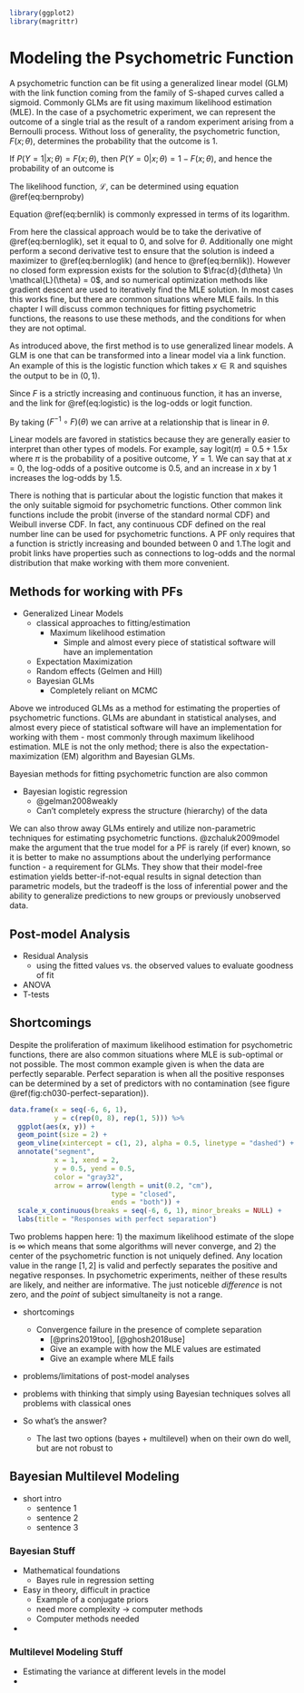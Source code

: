 ```r
library(ggplot2)
library(magrittr)
```


# Modeling the Psychometric Function {#background}

A psychometric function can be fit using a generalized linear model (GLM) with the link function coming from the family of S-shaped curves called a sigmoid. Commonly GLMs are fit using maximum likelihood estimation (MLE). In the case of a psychometric experiment, we can represent the outcome of a single trial as the result of a random experiment arising from a Bernoulli process. Without loss of generality, the psychometric function, $F(x; \theta)$, determines the probability that the outcome is 1.


\begin{align*}
Y &\sim \textrm{Bernoulli}(\pi) \\
\pi &= P(Y=1 \vert x; \theta) = F(x; \theta)
\end{align*}


If $P(Y=1 | x; \theta) = F(x;\theta)$, then $P(Y = 0 | x; \theta) = 1 - F(x;\theta)$, and hence the probability of an outcome is


\begin{equation}
  P(Y=y | x; \theta) = F(x;\theta)^y(1-F(x;\theta))^{1-y}
  (\#eq:bernproby)
\end{equation}


The likelihood function, $\mathcal{L}$, can be determined using equation \@ref(eq:bernproby)


\begin{equation}
  \begin{split}
    \mathcal{L}(\theta | y, x) &= \prod_{i}^{N} P(y_i | x_i; \theta) \\
    &= \prod_{i}^{N}F(x_i;\theta)^{y_i}(1-F(x_i;\theta))^{1-y_i}
  \end{split}
  (\#eq:bernlik)
\end{equation}


Equation \@ref(eq:bernlik) is commonly expressed in terms of its logarithm.


\begin{equation}
  \ln \mathcal{L}(\theta | y, x) = \sum_{i}^{N} y_i \ln\left(F(x_i;\theta)\right) + (1-y_i) \ln\left(F(x_i;\theta))\right)
  (\#eq:bernloglik)
\end{equation}


From here the classical approach would be to take the derivative of \@ref(eq:bernloglik), set it equal to $0$, and solve for $\theta$. Additionally one might perform a second derivative test to ensure that the solution is indeed a maximizer to \@ref(eq:bernloglik) (and hence to  \@ref(eq:bernlik)). However no closed form expression exists for the solution to $\frac{d}{d\theta} \ln \mathcal{L}(\theta) = 0$, and so numerical optimization methods like gradient descent are used to iteratively find the MLE solution. In most cases this works fine, but there are common situations where MLE fails. In this chapter I will discuss common techniques for fitting psychometric functions, the reasons to use these methods, and the conditions for when they are not optimal.

As introduced above, the first method is to use generalized linear models. A GLM is one that can be transformed into a linear model via a link function. An example of this is the logistic function which takes $x \in \mathbb{R}$ and squishes the output to be in $(0, 1)$.


\begin{equation}
  F(\theta) = \frac{1}{1 + \exp\left(-\theta\right)}
  (\#eq:logistic)
\end{equation}


Since $F$ is a strictly increasing and continuous function, it has an inverse, and the link for \@ref(eq:logistic) is the log-odds or logit function.


\begin{equation}
  F^{-1}(\pi) = \mathrm{logit}(\pi) = \ln\left(\frac{\pi}{1 - \pi}\right)
  (\#eq:logit)
\end{equation}


By taking $(F^{-1} \circ F)(\theta)$ we can arrive at a relationship that is linear in $\theta$.


\begin{align*}
  \pi = F(\theta) \Longleftrightarrow F^{-1}(\pi) &= F^{-1}(F(\theta)) \\
  & = \ln\left(\frac{F(\theta)}{1 - F(\theta)}\right) \\
  &= \ln(F(\theta)) - \ln(1 - F(\theta)) \\
  &= \ln\left(\frac{1}{1 + \exp(-\theta)}\right) - \ln\left(\frac{\exp(-\theta)}{1 + \exp(-\theta)}\right) \\
  &= - \ln(1 + \exp(-\theta)) - \ln(\exp(-\theta)) + \ln(1 + \exp(-\theta)) \\
  &= - \ln(\exp(-\theta)) \\
  &= \theta
\end{align*}


Linear models are favored in statistics because they are generally easier to interpret than other types of models. For example, say $\mathrm{logit}(\pi) = 0.5 + 1.5x$ where $\pi$ is the probability of a positive outcome, $Y=1$. We can say that at $x = 0$, the log-odds of a positive outcome is 0.5, and an increase in $x$ by 1 increases the log-odds by 1.5.

There is nothing that is particular about the logistic function that makes it the only suitable sigmoid for psychometric functions. Other common link functions include the probit (inverse of the standard normal CDF) and Weibull inverse CDF. In fact, any continuous CDF defined on the real number line can be used for psychometric functions. A PF only requires that a function is strictly increasing and bounded between 0 and 1.The logit and probit links have properties such as connections to log-odds and the normal distribution that make working with them more convenient.

## Methods for working with PFs

- Generalized Linear Models
  - classical approaches to fitting/estimation
    - Maximum likelihood estimation
      - Simple and almost every piece of statistical software will have an implementation
  - Expectation Maximization
  - Random effects (Gelmen and Hill)
  - Bayesian GLMs
    - Completely reliant on MCMC

Above we introduced GLMs as a method for estimating the properties of psychometric functions. GLMs are abundant in statistical analyses, and almost every piece of statistical software will have an implementation for working with them - most commonly through maximum likelihood estimation. MLE is not the only method; there is also the expectation-maximization (EM) algorithm and Bayesian GLMs.

<!-- How much do I need to know about EM algorithm? -->

<!-- How much do I need to know about Bayesian GLMs? -->

Bayesian methods for fitting psychometric function are also common

- Bayesian logistic regression
  - @gelman2008weakly
  - Can't completely express the structure (hierarchy) of the data

We can also throw away GLMs entirely and utilize non-parametric techniques for estimating psychometric functions. @zchaluk2009model make the argument that the true model for a PF is rarely (if ever) known, so it is better to make no assumptions about the underlying performance function - a requirement for GLMs. They show that their model-free estimation yields better-if-not-equal results in signal detection than parametric models, but the tradeoff is the loss of inferential power and the ability to generalize predictions to new groups or previously unobserved data.

## Post-model Analysis

- Residual Analysis
  - using the fitted values vs. the observed values to evaluate goodness of fit
- ANOVA
- T-tests

## Shortcomings

Despite the proliferation of maximum likelihood estimation for psychometric functions, there are also common situations where MLE is sub-optimal or not possible. The most common example given is when the data are perfectly separable. Perfect separation is when all the positive responses can be determined by a set of predictors with no contamination (see figure \@ref(fig:ch030-perfect-separation)).

```r
data.frame(x = seq(-6, 6, 1),
           y = c(rep(0, 8), rep(1, 5))) %>%
  ggplot(aes(x, y)) +
  geom_point(size = 2) +
  geom_vline(xintercept = c(1, 2), alpha = 0.5, linetype = "dashed") +
  annotate("segment", 
           x = 1, xend = 2, 
           y = 0.5, yend = 0.5,
           color = "gray32", 
           arrow = arrow(length = unit(0.2, "cm"), 
                         type = "closed", 
                         ends = "both")) +
  scale_x_continuous(breaks = seq(-6, 6, 1), minor_breaks = NULL) +
  labs(title = "Responses with perfect separation")
```

Two problems happen here: 1) the maximum likelihood estimate of the slope is $\infty$ which means that some algorithms will never converge, and 2) the center of the psychometric function is not uniquely defined. Any location value in the range $[1, 2]$ is valid and perfectly separates the positive and negative responses. In psychometric experiments, neither of these results are likely, and neither are informative. The just noticeble *difference* is not zero, and the *point* of subject simultaneity is not a range.

- shortcomings
  - Convergence failure in the presence of complete separation
    - [@prins2019too], [@ghosh2018use]
    - Give an example with how the MLE values are estimated
    - Give an example where MLE fails
    
- problems/limitations of post-model analyses
- problems with thinking that simply using Bayesian techniques solves all problems with classical ones


- So what's the answer?
  - The last two options (bayes + multilevel) when on their own do well, but are not robust to 

## Bayesian Multilevel Modeling {#bayesian-modeling}

- short intro
  - sentence 1
  - sentence 2
  - sentence 3

### Bayesian Stuff

- Mathematical foundations
  - Bayes rule in regression setting
  
- Easy in theory, difficult in practice
  - Example of a conjugate priors
  - need more complexity -> computer methods
  - Computer methods needed
-

### Multilevel Modeling Stuff

- Estimating the variance at different levels in the model
- 

